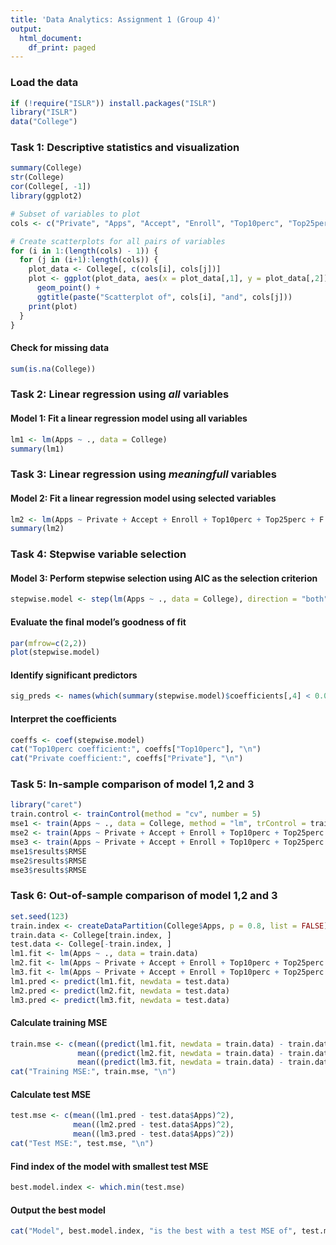```yaml
---
title: 'Data Analytics: Assignment 1 (Group 4)'
output:
  html_document:
    df_print: paged
---
```


### Load the data

```r
if (!require("ISLR")) install.packages("ISLR")
library("ISLR")
data("College")
```

### Task 1: Descriptive statistics and visualization

```r
summary(College)
str(College)
cor(College[, -1])
library(ggplot2)

# Subset of variables to plot
cols <- c("Private", "Apps", "Accept", "Enroll", "Top10perc", "Top25perc", "F.Undergrad", "P.Undergrad")

# Create scatterplots for all pairs of variables
for (i in 1:(length(cols) - 1)) {
  for (j in (i+1):length(cols)) {
    plot_data <- College[, c(cols[i], cols[j])]
    plot <- ggplot(plot_data, aes(x = plot_data[,1], y = plot_data[,2])) +
      geom_point() +
      ggtitle(paste("Scatterplot of", cols[i], "and", cols[j]))
    print(plot)
  }
}
```

#### Check for missing data
```r
sum(is.na(College))
```
### Task 2: Linear regression using *all* variables
#### Model 1: Fit a linear regression model using all variables
```r
lm1 <- lm(Apps ~ ., data = College)
summary(lm1)
```
### Task 3: Linear regression using *meaningfull* variables
#### Model 2: Fit a linear regression model using selected variables
```r
lm2 <- lm(Apps ~ Private + Accept + Enroll + Top10perc + Top25perc + F.Undergrad + Outstate + Room.Board + Books + Personal + PhD + Terminal + S.F.Ratio + perc.alumni + Expend, data = College)
summary(lm2)
```
### Task 4: Stepwise variable selection
#### Model 3: Perform stepwise selection using AIC as the selection criterion
```r
stepwise.model <- step(lm(Apps ~ ., data = College), direction = "both", trace = FALSE)
```
#### Evaluate the final model's goodness of fit
```r
par(mfrow=c(2,2))
plot(stepwise.model)
```
#### Identify significant predictors
```r
sig_preds <- names(which(summary(stepwise.model)$coefficients[,4] < 0.05))
```

#### Interpret the coefficients
```r
coeffs <- coef(stepwise.model)
cat("Top10perc coefficient:", coeffs["Top10perc"], "\n")
cat("Private coefficient:", coeffs["Private"], "\n")
```

### Task 5: In-sample comparison of model 1,2 and 3
```r
library("caret")
train.control <- trainControl(method = "cv", number = 5)
mse1 <- train(Apps ~ ., data = College, method = "lm", trControl = train.control)
mse2 <- train(Apps ~ Private + Accept + Enroll + Top10perc + Top25perc + F.Undergrad + Outstate + Room.Board + Books + Personal + PhD + Terminal + S.F.Ratio + perc.alumni + Expend, data = College, method = "lm", trControl = train.control)
mse3 <- train(Apps ~ Private + Accept + Enroll + Top10perc + Top25perc + F.Undergrad + Outstate + Room.Board + Books + Personal + PhD + Terminal + S.F.Ratio, data = College, method = "lm", trControl = train.control)
mse1$results$RMSE
mse2$results$RMSE
mse3$results$RMSE
```

### Task 6: Out-of-sample comparison of model 1,2 and 3
```r
set.seed(123)
train.index <- createDataPartition(College$Apps, p = 0.8, list = FALSE)
train.data <- College[train.index, ]
test.data <- College[-train.index, ]
lm1.fit <- lm(Apps ~ ., data = train.data)
lm2.fit <- lm(Apps ~ Private + Accept + Enroll + Top10perc + Top25perc + F.Undergrad + Outstate + Room.Board + Books + Personal + PhD + Terminal + S.F.Ratio + perc.alumni + Expend, data = train.data)
lm3.fit <- lm(Apps ~ Private + Accept + Enroll + Top10perc + Top25perc + F.Undergrad + Outstate + Room.Board + Books + Personal + PhD + Terminal + S.F.Ratio, data = train.data)
lm1.pred <- predict(lm1.fit, newdata = test.data)
lm2.pred <- predict(lm2.fit, newdata = test.data)
lm3.pred <- predict(lm3.fit, newdata = test.data)
```
#### Calculate training MSE
```r
train.mse <- c(mean((predict(lm1.fit, newdata = train.data) - train.data$Apps)^2),
               mean((predict(lm2.fit, newdata = train.data) - train.data$Apps)^2),
               mean((predict(lm3.fit, newdata = train.data) - train.data$Apps)^2))
cat("Training MSE:", train.mse, "\n")
```

#### Calculate test MSE
```r
test.mse <- c(mean((lm1.pred - test.data$Apps)^2),
              mean((lm2.pred - test.data$Apps)^2),
              mean((lm3.pred - test.data$Apps)^2))
cat("Test MSE:", test.mse, "\n")
```

#### Find index of the model with smallest test MSE
```r
best.model.index <- which.min(test.mse)

```

#### Output the best model
```r
cat("Model", best.model.index, "is the best with a test MSE of", test.mse[best.model.index], "\n")
```

#### 
```r

```



